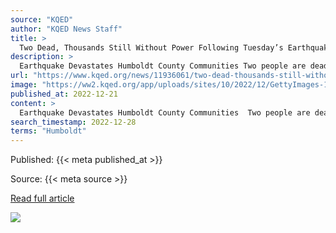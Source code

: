 ```yaml
---
source: "KQED"
author: "KQED News Staff"
title: >
  Two Dead, Thousands Still Without Power Following Tuesday’s Earthquake In Humboldt County
description: >
  Earthquake Devastates Humboldt County Communities Two people are dead as a result of Tuesday’s 6.4 magnitude earthquake that hit Humboldt County. At least a dozen were injured. Reporter: Erik Neumann, Jefferson Public Radio Rio Dell Community Trying To Pic…
url: "https://www.kqed.org/news/11936061/two-dead-thousands-still-without-power-following-tuesdays-earthquake-in-humboldt-county"
image: "https://ww2.kqed.org/app/uploads/sites/10/2022/12/GettyImages-1450945093-1020x688.jpg"
published_at: 2022-12-21
content: >
  Earthquake Devastates Humboldt County Communities  Two people are dead as a result of Tuesday's 6.4 magnitude earthquake that hit  Humboldt County. At least a dozen were injured. Reporter: Erik Neuma… [+649 chars]
search_timestamp: 2022-12-28
terms: "Humboldt"
---
```



Published: {{< meta published_at >}}


Source: {{< meta source >}}


[Read full article]({{< meta url >}})



![](`r rmarkdown::metadata$image[1]`)
